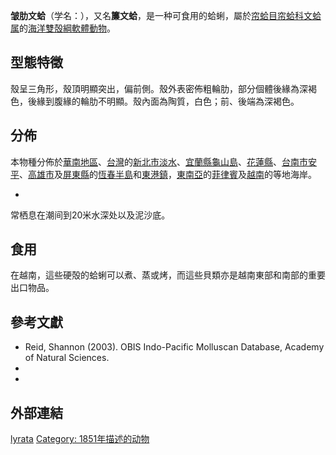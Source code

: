 {{Speciesbox
 | image = Meretrix lyrata open.jpg
 | image_caption = A whole [[bivalve_shell|shell]] of ''Meretrix lyrata'' showing both the outside and the inside
 | image2 = Chinese mollusk 003.jpg
 | image2_caption = Live ''Meretrix lyrata'' for sale as [[sea_food|sea food]] in a market in Haikou City, [[Hainan_Province|Hainan Province]], [[China|China]]
 | taxon = Meretrix lyrata
 | authority = ([[G._B._Sowerby_II|Sowerby]], 1851)
 | synonyms_ref =
 | synonyms =
* ''Cytherea lyrata'' <small>Sowerby, 1851</small>
}}

'''皱肋文蛤'''（学名：''{{lang|la|Meretrix lyrata}}''），又名'''簾文蛤'''，{{r|shelldoc_100319}}是一种可食用{{r|shelldoc_000105|shelldoc_200054}}的蛤蜊，屬於[[帘蛤目|帘蛤目]][[帘蛤科|帘蛤科]][[文蛤属|文蛤属]]的[[海洋生物|海洋]][[雙殻綱|雙殻綱]][[軟體動物|軟體動物]]{{r|shell_2770}}。

==型態特徵==
殼呈三角形，殼頂明顯突出，偏前側。殼外表密佈粗輪肋，部分個體後緣為深褐色，後緣到腹緣的輪肋不明顯。殼內面為陶質，白色；前、後端為深褐色{{r|shell_2770}}。 

==分佈==
本物種分佈於[[華南地區|華南地區]]、[[台灣|台灣]]{{r|shell_2770|shelldoc_200065|shelldoc_320090219045}}的[[新北市|新北市]][[淡水區|淡水]]{{r|shelldoc_000169 |shelldoc_200001}}、[[宜蘭縣|宜蘭縣]][[龜山島|龜山島]]、[[花蓮縣|花蓮縣]]、[[台南市|台南市]][[安平區|安平]]{{r|shelldoc_000169 |shelldoc_200001|shelldoc_200114}}、[[高雄市|高雄市]]及[[屏東縣|屏東縣]]的[[恆春半島|恆春半島]]{{r|shelldoc_200002}}和[[東港鎮_(台灣)|東港鎮]]，[[東南亞|東南亞]]的[[菲律賓|菲律賓]]及[[越南|越南]]{{r|fistenet}}的等地海岸。
* {{shelldoc_100362}}

常栖息在潮间到20米水深处以及泥沙底{{r|shell_2770}}。

==食用==
在越南，這些硬殻的蛤蜊可以煮、蒸或烤，而這些貝類亦是越南東部和南部的重要出口物品{{r|fistenet}}。

==參考文獻==
{{Reflist |refs=
<ref name="fistenet">{{cite web
 |url=http://www.fistenet.gov.vn/DMSP/index_e.asp?menu=haimanhvo |deadurl=yes
 |archive-url=https://web.archive.org/web/20061004001547/http://www.fistenet.gov.vn/DMSP/index_e.asp?menu=haimanhvo
 |title=BIVALVES
 |publisher=Fisheries Informatic Center, Ministry of Agriculture and Rural Development of Vietnam
 |archive-date=2006-10-04 |access-date=2008-05-25 }}</ref>
<ref name="shell_2770">{{cite web
 |url=http://shell.sinica.edu.tw/chinese/shellbase_detail.php?science_no=2770
 |title=国际贝库：皱肋文蛤
 |publisher=台湾贝类资料库
 |access-date=2018-08-14
 |language=zh-hant
 |archive-date=2016-03-04
 |archive-url=https://web.archive.org/web/20160304205356/http://shell.sinica.edu.tw/chinese/shellbase_detail.php?science_no=2770
 |dead-url=no
 }}</ref>
<ref name="shelldoc_000105">{{shelldoc_000105}}</ref>
<ref name="shelldoc_000169">{{shelldoc_000169}}</ref>
<ref name="shelldoc_100319">{{shelldoc_100319}}</ref>
<ref name="shelldoc_200001">{{shelldoc_200001}}</ref>
<ref name="shelldoc_200002">{{shelldoc_200002}}</ref>
<ref name="shelldoc_200114">{{shelldoc_200114}}</ref>
<ref name="shelldoc_200054">{{shelldoc_200054}}</ref>
<ref name="shelldoc_200065">{{shelldoc_200065}}</ref>
<ref name="shelldoc_320090219045">{{shelldoc_320090219045}}</ref>
}}
* Reid, Shannon (2003). {{cite web|url=http://clade.ansp.org/obis/search.php/86578|title=''Meretrix lyrata'' (Sowerby, 1851)|accessdate=2018-08-14|archive-date=2010-01-16|archive-url=https://web.archive.org/web/20100116060639/http://clade.ansp.org/obis/search.php/86578|dead-url=no}} OBIS Indo-Pacific Molluscan Database, Academy of Natural Sciences.
* {{cite web|url=https://www.ncbi.nlm.nih.gov/Taxonomy/Browser/wwwtax.cgi?lvl=0&id=223151|title=NCBI|access-date=2018-08-14|archive-date=2020-03-04|archive-url=https://web.archive.org/web/20200304074927/https://www.ncbi.nlm.nih.gov/Taxonomy/Browser/wwwtax.cgi?lvl=0&id=223151|dead-url=no}}
* {{cite web|url=http://www.fao.org/aims/ag_intro.htm?termid=48139&myLangTerms=EN|title=AGROVOC Thesaurus}}

==外部連結==
{{commonscat|Meretrix lyrata}}
{{Taxonbar|from=Q1056755}}
[[Category:文蛤属|lyrata]]
[[Category:_1851年描述的动物|Category: 1851年描述的动物]]